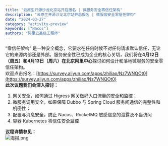 ```yaml
---
title: "云原生开源沙龙北京站开启报名 | 微服务安全零信任架构"
description: "云原生开源沙龙北京站开启报名 | 微服务安全零信任架构"
date: "2024-03-27"
category: "activity-preview"
keywords: ["Nacos"]
authors: "阿里云高级工程师"
---
```


“零信任架构” 是一种安全概念，它要求在任何时候不对任何请求默认信任，无论它的来源内部还是外部。服务安全性已成为企业的核心关切，我们将在**4月12日（周五）和4月13日（周六）在北京阿里中心**探讨如何设计和落地微服务的安全零信任架构。<br />欢迎点击报名：[https://survey.aliyun.com/apps/zhiliao/Nz7WNQOt0](https://survey.aliyun.com/apps/zhiliao/Nz7WNQOt0)<br />**此次议题我们会深入探讨：**

1. 网关安全，如何通过 Higress 网关做好入口流量的安全和监控；
2. 微服务调用安全，如果保障 Dubbo 与 Spring Cloud 服务间通信的完整性和机密性；
3. 配置与消息安全，防止 Nacos、RocketMQ 敏感信息的泄露及不当访问
4. 容器 Kubernetes 零信任安全监控

**议程详情参见：**<br />![海报.png](https://intranetproxy.alipay.com/skylark/lark/0/2024/png/299576/1711525886989-cfc5f859-509c-487b-8eb0-b45409c96186.png#clientId=u9081c355-c644-4&from=ui&id=u9e943c93&originHeight=13734&originWidth=1840&originalType=binary&ratio=2&rotation=0&showTitle=false&size=4040598&status=done&style=none&taskId=u313b5e50-f1da-40b0-b7d1-1155ef4fd99&title=)

